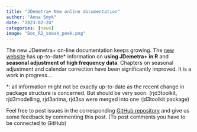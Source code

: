 ```yaml
---
title: "JDemetra+ New online documentation"
author: "Anna Smyk"
date: "2023-02-24"
categories: [news]
image: "Doc_R2_sneak_peek.png"
---
```


The new JDemetra+ on-line documentation keeps growing. The [new website](https://jdemetra-new-documentation.netlify.app/) has up-to-date\* information on **using JDemetra+ in R** and **seasonal adjustment of high frequency data**. Chapters on seasonal adjustment and calendar correction have been significantly improved. It is a work in progress...

\*: all information might not be exactly up-to-date as the recent change in package structure is concerned. But should be very soon. (rjd3toolkit, rjd3modelling, rjd3arima, rjd3sa were merged into one rjd3toolkit package)

Feel free to post issues in the corresponding [GitHub repository](https://github.com/annasmyk/JD_Quarto_Book) and give us some feedback by commenting this post. (To post comments you have to be connected to GitHub)
